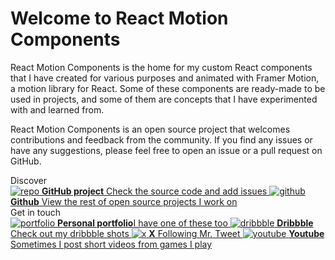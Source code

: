 
<Meta title="Welcome/Introduction" />

<style>
  {`
    .subheading {
      --mediumdark: '#999999';
      font-weight: 900;
      font-size: 13px;
      color: #999;
      letter-spacing: 6px;
      line-height: 24px;
      text-transform: uppercase;
      margin-bottom: 12px;
      margin-top: 40px;
    }

    .link-list {
      display: grid;
      grid-template-columns: 1fr;
      grid-template-rows: 1fr;
      row-gap: 10px;
    }

    @media (min-width: 620px) {
      .link-list {
        row-gap: 20px;
        column-gap: 20px;
        grid-template-columns: 1fr 1fr;
      }
    }

    @media all and (-ms-high-contrast:none) {
    .link-list {
        display: -ms-grid;
        -ms-grid-columns: 1fr 1fr;
        -ms-grid-rows: 1fr 1fr;
      }
    }

    .link-item {
      display: block;
      padding: 20px 30px 20px 15px;
      border: 1px solid #00000010;
      border-radius: 5px;
      transition: background 150ms ease-out, border 150ms ease-out, transform 150ms ease-out;
      color: #333333;
      display: flex;
      align-items: center;
    }

    .link-item:hover {
      border-color: #1EA7FD50;
      transform: translate3d(0, -3px, 0);
      box-shadow: rgba(0, 0, 0, 0.08) 0 3px 10px 0;
    }

    .link-item:active {
      border-color: #1EA7FD;
      transform: translate3d(0, 0, 0);
    }

    .link-item strong {
      font-weight: 700;
      display: block;
      margin-bottom: 2px;
    }

    .link-item img {
      height: 40px;
      width: 40px;
      margin-right: 15px;
      flex: none;
    }

    .link-item span {
      font-size: 14px;
      line-height: 20px;
    }

    .tip {
      display: inline-block;
      border-radius: 1em;
      font-size: 11px;
      line-height: 12px;
      font-weight: 700;
      background: #E7FDD8;
      color: #66BF3C;
      padding: 4px 12px;
      margin-right: 10px;
      vertical-align: top;
    }

    .tip-wrapper {
      font-size: 13px;
      line-height: 20px;
      margin-top: 40px;
      margin-bottom: 40px;
    }

    .tip-wrapper code {
      font-size: 12px;
      display: inline-block;
    }
  `}
</style>

# Welcome to React Motion Components

React Motion Components is the home for my custom React components that I have created for various purposes and animated
with Framer Motion, a motion library for React. Some of these components are ready-made to be used in projects, and some
of them are concepts that I have experimented with and learned from.

React Motion Components is an open source project that welcomes contributions and feedback from the community. If you
find any issues or have any suggestions, please feel free to open an issue or a pull request on GitHub.

<div className="subheading">Discover</div>

<div className="link-list">
  <a className="link-item" href="https://github.com/eduardconstantin/react-motion-components" target="_blank">
    <img src={Repo} alt="repo" />
    <span>
      <strong>GitHub project</strong>
      Check the source code and add issues
    </span>
  </a>
  <a className="link-item" href="https://github.com/eduardconstantin" target="_blank">
    <img src={Github} alt="github" />
    <span>
      <strong>Github</strong>
      View the rest of open source projects I work on
    </span>
  </a>
</div>

<div className="subheading">Get in touch</div>

<div className="link-list">
  <a className="link-item" href="https://eduardconstantin.github.io" target="_blank">
    <img src={Portfolio} alt="portfolio" />
    <span>
      <strong>Personal portfolio</strong>I have one of these too
    </span>
  </a>
  <a className="link-item" href="https://dribbble.com/Eduard26" target="_blank">
    <img src={Dribbble} alt="dribbble" />
    <span>
      <strong>Dribbble</strong>
      Check out my dribbble shots
    </span>
  </a>
  <a className="link-item" href="https://twitter.com/_Eduard26" target="_blank">
    <img src={X} alt="x" />
    <span>
      <strong>X</strong>
      Following Mr. Tweet
    </span>
  </a>
  <a className="link-item" href="https://www.youtube.com/channel/UC8sXMbniXCSDrbbLXev4nsQ" target="_blank">
    <img src={Youtube} alt="youtube" />
    <span>
      <strong>Youtube</strong>
      Sometimes I post short videos from games I play
    </span>
  </a>
</div>
